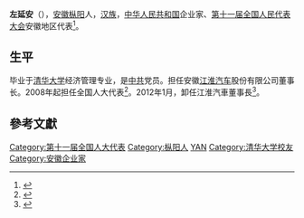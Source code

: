 '''左延安'''（{{bd|1949年||}}），[[安徽|安徽]][[枞阳|枞阳]]人，[[汉族|汉族]]，[[中华人民共和国|中华人民共和国]]企业家、[[第十一届全国人民代表大会|第十一届全国人民代表大会]]安徽地区代表<ref>{{cite web|author=新华网|title=第十一届全国人大代表|url=http://news.xinhuanet.com/ziliao/2008-03/03/content_7708230.htm?node=36628|publisher=新华网|accessdate=2014-01-07|archive-date=2014-01-10|archive-url=https://web.archive.org/web/20140110211415/http://news.xinhuanet.com/ziliao/2008-03/03/content_7708230.htm?node=36628|dead-url=no}}</ref>。

==生平==
毕业于[[清华大学|清华大学]]经济管理专业，是[[中共|中共]]党员。担任安徽[[江淮汽车|江淮汽车]]股份有限公司董事长。2008年起担任全国人大代表<ref>{{cite news|title=全国人大代表信息-左延安|url=http://210.82.31.1:8084/delegate/viewDelegate.action?dbid=110959|accessdate=2013-04-05|newspaper=全国人大网|archive-url=https://web.archive.org/web/20140407060803/http://www.npc.gov.cn/delegate/viewDelegate.action?dbid=110959|archive-date=2014-04-07|dead-url=yes}}</ref>。2012年1月，卸任江淮汽車董事長<ref>{{Cite web |url=http://finance.china.com.cn/industry/auto/20120111/475035.shtml |title=江淮汽车董事长左延安离职总经理安进接任 |access-date=2019-07-26 |archive-date=2019-07-26 |archive-url=https://web.archive.org/web/20190726131733/http://finance.china.com.cn/industry/auto/20120111/475035.shtml |dead-url=no }}</ref>。

==參考文獻==
{{reflist}}

{{DEFAULTSORT:Z}}
[[Category:第十一届全国人大代表|Category:第十一届全国人大代表]]
[[Category:枞阳人|Category:枞阳人]]
[[Category:左姓|YAN]]
[[Category:清华大学校友|Category:清华大学校友]]
[[Category:安徽企业家|Category:安徽企业家]]
